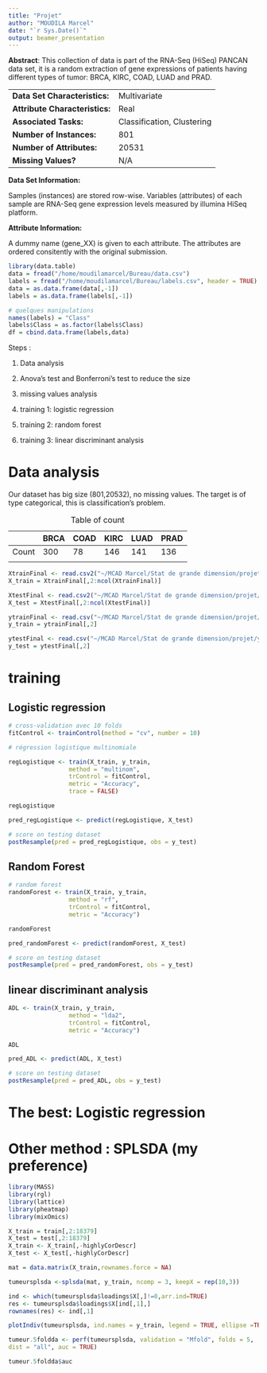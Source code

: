 ```yaml
---
title: "Projet"
author: "MOUDILA Marcel"
date: "`r Sys.Date()`"
output: beamer_presentation
---
```


**Abstract**: This collection of data is part of the RNA-Seq (HiSeq) PANCAN data set, it is a random extraction of gene expressions of patients having different types of tumor: BRCA, KIRC, COAD, LUAD and PRAD.

|                                |                            |
|--------------------------------|----------------------------|
| **Data Set Characteristics:**  | Multivariate               |
| **Attribute Characteristics:** | Real                       |
| **Associated Tasks:**          | Classification, Clustering |
| **Number of Instances:**       | 801                        |
| **Number of Attributes:**      | 20531                      |
| **Missing Values?**            | N/A                        |

**Data Set Information:**

Samples (instances) are stored row-wise. Variables (attributes) of each sample are RNA-Seq gene expression levels measured by illumina HiSeq platform.

**Attribute Information:**

A dummy name (gene_XX) is given to each attribute. The attributes are ordered consitently with the original submission.

```r
library(data.table)
data = fread("/home/moudilamarcel/Bureau/data.csv")
labels = fread("/home/moudilamarcel/Bureau/labels.csv", header = TRUE)
data = as.data.frame(data[,-1])
labels = as.data.frame(labels[,-1])

# quelques manipulations
names(labels) = "Class"
labels$Class = as.factor(labels$Class)
df = cbind.data.frame(labels,data)
```

Steps :

1.  Data analysis

2.  Anova's test and Bonferroni's test to  reduce the size 

3.  missing values analysis

4.  training 1: logistic regression

5.  training 2: random forest

6.  training 3: linear discriminant analysis

# Data analysis

Our dataset has  big size (801,20532), no missing values. The target is of type categorical, this is classification's problem.

|          | BRCA | COAD | KIRC | LUAD | PRAD |
|----------|------|------|------|------|------|
| Count    | 300  | 78   | 146  | 141  | 136  |
|          |      |      |      |      |      |

: Table of count

```r
XtrainFinal <- read.csv2("~/MCAD Marcel/Stat de grande dimension/projet/XtrainFinal.csv")
X_train = XtrainFinal[,2:ncol(XtrainFinal)]

XtestFinal <- read.csv2("~/MCAD Marcel/Stat de grande dimension/projet/XtestFinal.csv")
X_test = XtestFinal[,2:ncol(XtestFinal)]

```


```r
ytrainFinal <- read.csv("~/MCAD Marcel/Stat de grande dimension/projet/ytrainFinal.csv", sep=";")
y_train = ytrainFinal[,2]

ytestFinal <- read.csv("~/MCAD Marcel/Stat de grande dimension/projet/ytestFinal.csv", sep=";")
y_test = ytestFinal[,2]
```


# training 

## Logistic regression

```r
# cross-validation avec 10 folds
fitControl <- trainControl(method = "cv", number = 10)
```

```r
# régression logistique multinomiale

regLogistique <- train(X_train, y_train, 
                 method = "multinom",
                 trControl = fitControl,
                 metric = "Accuracy",
                 trace = FALSE)
```                 


```r
regLogistique
```

```r
pred_regLogistique <- predict(regLogistique, X_test)
```


```r
# score on testing dataset
postResample(pred = pred_regLogistique, obs = y_test)
```

## Random Forest 

```r
# random forest
randomForest <- train(X_train, y_train, 
                 method = "rf",
                 trControl = fitControl,
                 metric = "Accuracy")
```


```r
randomForest
```

```r
pred_randomForest <- predict(randomForest, X_test)
```


```r
# score on testing dataset
postResample(pred = pred_randomForest, obs = y_test)
```

## linear discriminant analysis

```r
ADL <- train(X_train, y_train, 
                 method = "lda2",
                 trControl = fitControl,
                 metric = "Accuracy")
```


```r
ADL
```

```r
pred_ADL <- predict(ADL, X_test)
```


```r
# score on testing dataset 
postResample(pred = pred_ADL, obs = y_test)
```

# The best: Logistic regression

# Other method : SPLSDA (my preference) 

```r
library(MASS)
library(rgl)
library(lattice)
library(pheatmap)
library(mixOmics)
```

```r
X_train = train[,2:18379]
X_test = test[,2:18379]
X_train <- X_train[,-highlyCorDescr]
X_test <- X_test[,-highlyCorDescr]

mat = data.matrix(X_train,rownames.force = NA)

tumeursplsda <-splsda(mat, y_train, ncomp = 3, keepX = rep(10,3))
```

```r
ind <- which(tumeursplsda$loadings$X[,]!=0,arr.ind=TRUE)
res <- tumeursplsda$loadings$X[ind[,1],]
rownames(res) <- ind[,1]
```

```r
plotIndiv(tumeursplsda, ind.names = y_train, legend = TRUE, ellipse =TRUE)
```

```r
tumeur.5foldda <- perf(tumeursplsda, validation = "Mfold", folds = 5,
dist = "all", auc = TRUE)
```

```r
tumeur.5foldda$auc
```

